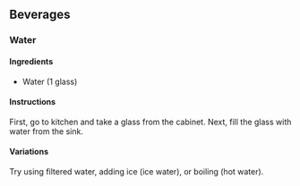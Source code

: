 ## Beverages {-}

### Water {-}

#### Ingredients {-}

* Water (1 glass)

#### Instructions {-}

First, go to kitchen and take a glass from the cabinet. Next, fill the glass with water from the sink.

#### Variations {-}

Try using filtered water, adding ice (ice water), or boiling (hot water).
